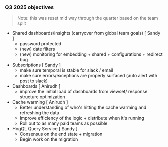 ### Q3 2025 objectives

> Note: this was reset mid way through the quarter based on the team split

* Shared dashboards/insights (carryover from global team goals) [ Sandy ]
    * password protected
    * (new) date filters
    * (new) monitoring for embedding + shared + configurations + redirect bug
* Subscriptions [ Sandy ]
    * make sure temporal is stable for slack / email
    * make sure errors/exceptions are properly surfaced (auto alert with post to slack)
* Dashboards [ Anirudh ]
    * improve the initial load of dashboards from viewset/ response structure optimization
* Cache warming [ Anirudh ]
    * Better understanding of who's hitting the cache warming and refreshing the data
    * Improve efficiency of the logic + distribute when it's running
    * Roll out to as many paid teams as possible
* HogQL Query Service [ Sandy ]
    * Consensus on the end state + migration
    * Begin work on the migration